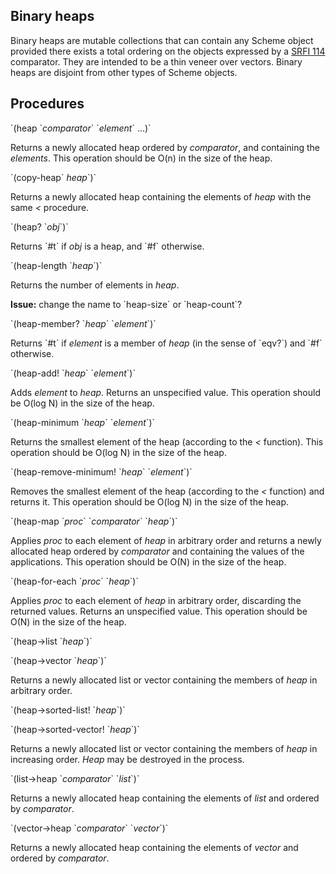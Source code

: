 == Binary heaps ==

Binary heaps are mutable collections that can contain any Scheme object provided there exists a total ordering on the objects expressed by a [[http://srfi.schemers.org/srfi-114/srfi-114.html|SRFI 114]] comparator.  They are intended to be a thin veneer over vectors.  Binary heaps are disjoint from other types of Scheme objects.

== Procedures ==

`(heap `''comparator''` `''element''` ...)`

Returns a newly allocated heap ordered by ''comparator'', and containing the ''elements''.  This operation should be O(n) in the size of the heap.

`(copy-heap` ''heap''`)`

Returns a newly allocated heap containing the elements of ''heap'' with the same ''<'' procedure.

`(heap? `''obj''`)`

Returns `#t` if ''obj'' is a heap, and `#f` otherwise.

`(heap-length `''heap''`)`

Returns the number of elements in ''heap''.

'''Issue:''' change the name to `heap-size` or `heap-count`?

`(heap-member? `''heap''` `''element''`)`

Returns `#t` if ''element'' is a member of ''heap'' (in the sense of `eqv?`) and `#f` otherwise.

`(heap-add! `''heap''` `''element''`)`

Adds ''element'' to ''heap''.  Returns an unspecified value.  This operation should be O(log N) in the size of the heap.

`(heap-minimum `''heap''` `''element''`)`

Returns the smallest element of the heap (according to the ''<'' function).  This operation should be O(log N) in the size of the heap.

`(heap-remove-minimum! `''heap''` `''element''`)`

Removes the smallest element of the heap (according to the ''<'' function) and returns it.  This operation should be O(log N) in the size of the heap.

`(heap-map `''proc''` `''comparator''` `''heap''`)`

Applies ''proc'' to each element of ''heap'' in arbitrary order and returns a newly allocated heap ordered by ''comparator'' and containing the values of the applications.  This operation should be O(N) in the size of the heap.

`(heap-for-each `''proc''` `''heap''`)`

Applies ''proc'' to each element of ''heap'' in arbitrary order, discarding the returned values.  Returns an unspecified value.  This operation should be O(N) in the size of the heap.

`(heap->list `''heap''`)`

`(heap->vector `''heap''`)`

Returns a newly allocated list or vector containing the members of ''heap'' in arbitrary order.

`(heap->sorted-list! `''heap''`)`

`(heap->sorted-vector! `''heap''`)`

Returns a newly allocated list or vector containing the members of ''heap'' in increasing order.  ''Heap'' may be destroyed in the process.

`(list->heap `''comparator''` `''list''`)`

Returns a newly allocated heap containing the elements of ''list'' and ordered by ''comparator''.

`(vector->heap `''comparator''` `''vector''`)`

Returns a newly allocated heap containing the elements of ''vector'' and ordered by ''comparator''.

